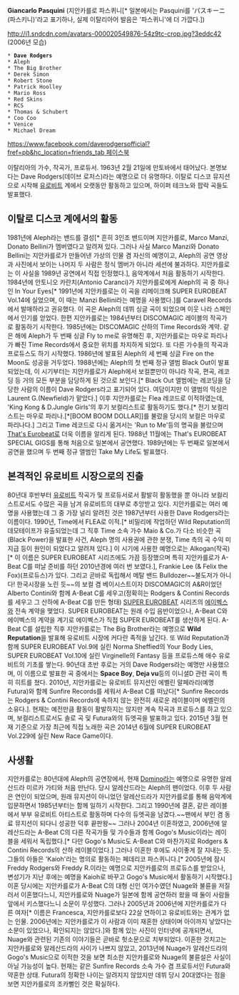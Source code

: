 '''Giancarlo Pasquini''' (지안카를로 파스퀴니[* 일본에서는 Pasquini를 'パスキーニ(파스키니)'라고 표기하나, 실제 이탈리아어 발음은 '파스퀴니'에 더 가깝다.])

http://i1.sndcdn.com/avatars-000020549876-54z9tc-crop.jpg?3eddc42
(2006년 모습)

 * '''Dave Rodgers'''
 * Aleph
 * The Big Brother
 * Derek Simon
 * Robert Stone
 * Patrick Hoolley
 * Mario Ross
 * Red Skins
 * RCS
 * Thomas & Schubert
 * Coo Coo
 * Venice
 * Michael Dream

[[https://www.facebook.com/daverodgersofficial?fref=pb&hc_location=friends_tab 페이스북]]

이탈리아의 가수, 작곡가, 프로듀서. 1963년 2월 21일에 만토바에서 태어났다. 본명보다는 Dave Rodgers(데이브 로저스)라는 예명으로 더 유명하다.
이탈로 디스코 뮤지션으로 시작해 [[유로비트]] 계에서 오랫동안 활동하고 있으며, 하이퍼 테크노와 팝락 곡들도 발표했다.

== 이탈로 디스코 계에서의 활동 ==
1981년에 Aleph라는 밴드를 결성[* 흔히 3인조 밴드이며 지안카를로, Marco Manzi, Donato Bellini가 멤버였다고 알려져 있다. 그러나 사실 Marco Manzi와 Donato Bellini는 지안카를로가 만들어낸 가상의 인물 겸 자신의 예명이고, Aleph의 공연 영상과 사진에서 보이는 나머지 두 사람은 정식 멤버가 아니라 세션에 불과하다. 지안카를로는 이 사실을 1989년 공연에서 직접 인정했다.], 음악계에서 처음 활동하기 시작한다. 1984년에 안토니오 카란치(Antonio Caranci)가 지안카를로에게 Aleph의 곡 중 하나인 In Your Eyes[* 1991년에 지안카를로는 이 곡을 리메이크해 SUPER EUROBEAT Vol.14에 실었으며, 이 때는 Manzi Bellini라는 예명을 사용했다.]를 Caravel Records에서 발매하라고 권유했다. 이 곡은 Aleph의 데뷔 싱글 곡이 되었으며 이웃 나라 스페인에서 인기를 얻었다. 한편 지안카를로는 1984년부터 DISCOMAGIC 레이블의 작곡가로 활동하기 시작한다. 
1985년에는 DISCOMAGIC 산하의 Time Records와 계약. 같은 해에 Aleph가 두 번째 싱글 Fly to me로 유명해진 후, 지안카를로는 마우로 파리나가 빠진 Time Records에서 중요한 위치를 차지하게 되었다. 또 다른 가수들의 작곡과 프로듀스도 하기 시작했다. 1986년에 발표된 Aleph의 세 번째 싱글 Fire on the Moon도 성공을 거두었다. 1988년에는 Aleph의 첫 번째 정규 앨범 Black Out이 발표되었는데, 이 시기부터는 지안카를로가 Aleph에서 보컬뿐만이 아니라 작곡, 편곡, 레코딩 등 거의 모든 부분을 담당하게 된 것으로 보인다.[* Black Out 앨범에는 레코딩을 담당한 사람의 이름이 Dave Rodgers라고 표기되어 있다. 여담이지만 이 앨범의 믹싱은 Laurent G.(Newfield)가 맡았다.]
이후 지안카를로는 Flea 레코드로 이적하였는데, 'King Kong & D.Jungle Girls'의 후기 보컬리스트로 활동하기도 했다.[* 전기 보컬리스트는 마우로 파리나.[*[BOOM BOOM DOLLAR]]를 불렀을 당시의 보컬은 마우로 파리나다.] 그리고 Time 레코드로 다시 옮겨서는 'Run to Me'등의 명곡을 불렀으며 [[That's Eurobeat]]로 더욱 이름을 알리게 된다. 
1988년 11월에는 That's EUROBEAT SPECIAL GIGS를 통해 처음으로 일본에서 공연했다. 1989년에는 두 번째로 일본에서 공연을 했으며 두 번째 정규 앨범인 Take My Life도 발표했다.

== 본격적인 유로비트 시장으로의 진출 ==
80년대 후반부터 [[유로비트]] 작곡가 및 프로듀서로서 활발히 활동했을 뿐 아니라 보컬리스트로서도 수많은 곡을 남겨 유로비트의 대부로 추앙받고 있다. 지안카를로는 여러 예명을 사용했는데 그 중 가장 널리 알려진 것은 1987년부터 사용한 Dave Rodgers라는 이름이다.
1990년, Time에서 FLEA로 이적.[* 비밀리에 작업하던 Wild Reputation의 데모테이프가 유출되었는데 그 직후 Time 소속 가수 Maio & Co.가 다소 비슷한 곡(Black Power)을 발표한 사건, Aleph 명의 사용권에 관한 분쟁, Time 측의 곡 수익 미지급 등이 원인이 되었다고 알려져 있다.] 이 시기에 사용한 예명으로는 Alkogan(작곡)[* 이 이름은 SUPER EUROBEAT 시리즈에도 가끔 등장했으며 특히 지안카를로가 A-Beat C를 떠날 준비를 하던 2010년경에 여러 번 보였다.], Frankie Lee (& Felix the Fox)(프로듀스)가 있다. 
그리고 곧바로 독립해서 메탈 밴드 Bulldozer~~불도저가 아니다! 한국시장을 노린 듯~~의 보컬 겸 베이시스트이자 DISCOMAGIC의 A&R이었던 Alberto Contini와 함께 A-Beat C를 세우고(정확히는 Rodgers & Contini Records를 세우고 그 산하에 A-Beat C를 만든 형태) [[SUPER EUROBEAT]] 시리즈의 [[에이벡스]]와 전속 계약을 맺었다. SUPER EUROBEAT는 원래 수입 음반이었으나, A-Beat C와 에이벡스의 계약을 계기로 에이벡스가 직접 SUPER EUROBEAT를 생산하게 된다. 
A-Beat C를 설립한 직후 지안카를로는 The Big Brother라는 예명으로 '''Wild Reputation'''을 발표해 유로비트 시장에 커다란 족적을 남긴다. 또 Wild Reputation과 함께 SUPER EUROBEAT Vol.9에 실린 Norma Sheffied의 Your Body Lies, SUPER EUROBEAT Vol.10에 실린 Virginelle의 Fantasy 등을 프로듀스해 애수 유로비트의 기초를 쌓는다. 90년대 초반 후로는 거의 Dave Rodgers라는 예명만 사용했으며, 이 이름으로 발표한 곡 중에서는 '''Space Boy''', '''Deja vu'''등의 이니셜D 관련 곡이 특히 히트를 쳤다. 
2010년, 지안카를로는 유로비트 뮤지션인 에벨린 말페라리(예명 Futura)와 함께 Sunfire Records를 세워서 A-Beat C를 떠났다[* Sunfire Records는 Rodgers & Contini Records에 속하지 않는 완전히 새로운 레이블이며 에벨린의 소유다.]. 현재는 예전만큼 활동이 활발하지는 않지만 계속 작곡과 프로듀스를 하고 있으며, 보컬리스트로서도 솔로 곡 및 Futura와의 듀엣곡을 발표하고 있다. 2015년 3월 현재 기준으로 가장 최근에 직접 노래한 곡은 2014년 6월에 SUPER EUROBEAT Vol.229에 실린 New Race Game이다.

== 사생활 ==
지안카를로는 80년대에 Aleph의 공연장에서, 현재 [[Domino]]라는 예명으로 유명한 알레산드라 미르카 가티와 처음 만난다. 당시 알레산드라는 Aleph의 팬이었다. 이후 두 사람은 연인이 되었으며, 원래 뮤지션이 아니었던 알레산드라가 지안카를로를 통해 음악계에 입문하면서 1985년부터는 함께 일하기 시작한다. 그리고 1990년에 결혼, 같은 레이블에서 부부 유로비트 아티스트로 활동하며 다수의 듀엣곡을 남겼다.~~팬에서 부인 겸 동료 뮤지션이 되다니 성공한 덕후 끝판왕~~ 그러나 2004년 이혼하였고, 2006년에 알레산드라는 A-Beat C의 다른 작곡가들 및 가수들과 함께 Gogo's Music이라는 레이블을 세워서 독립했다.[* 다만 Gogo's Music도 A-Beat C와 마찬가지로 Rodgers & Contini Records의 산하 레이블이었다.] 그러나 이혼한 후에도 사이좋게 잘 지내는 듯. 그들의 아들은 'Kaioh'라는 명의로 활동하는 페데리코 파스퀴니다.[* 2005년에 잠시 Freddy Rodgers와 Freddy R.이라는 예명으로 지안카를로의 프로듀스를 받았으나, 변성기가 지난 후에는 예명을 Kaioh로 바꾸고 Gogo's Music에서 활동하기 시작했다.]
이혼 당시에는 지안카를로가 A-Beat C의 대형 신인 여가수였던 Nuage와 불륜을 저질러서 이혼했다느니, 지안카를로와 Nuage가 일본에 함께 공연하러 왔을 때 둘이 사람들 앞에서 키스했다느니 소문이 무성했다. 그러나 2005년과 2006년에 지안카를로가 다른 여자[* 이름은 Francesca, 지안카를로보다 22살 연하이고 유로비트와는 관계가 없는 인물. 2006년에는 지안카를로가 이 사람과 이미 재혼한 상태이며 아이까지 낳았다는 소문이 있었으나, 확인되지는 않았다.]와 함께 있는 사진이 인터넷에 공개되면서, Nuage와 관련된 기존의 이야기들은 곧바로 헛소문으로 치부되었다. 이혼한 것치고는 지안카를로와 알레산드라의 사이가 나쁘지 않았고, 2013년에 Nuage가 알레산드라의 Gogo's Music으로 이적한 것을 보면 최소한 지안카를로와 Nuage의 불륜설은 사실이 아닐 가능성이 높다.
현재는 같은 Sunfire Records 소속 가수 겸 프로듀서인 Futura와 약혼한 상태. Futura의 정확한 나이는 알려지지 않았지만 데뷔 당시 20대였다는 점을 보면 지안카를로의 조카뻘인 것은 확실하다.
